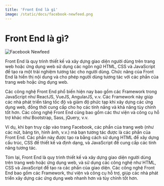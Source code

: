 ```yaml
---
title: 'Front End là gì'
image: /static/docs/facebook-newfeed.png
---
```


# Front End là gì?

![Facebook Newfeed](/static/docs/facebook-newfeed.png)

Front End là quy trình thiết kế và xây dựng giao diện người dùng trên trang web hoặc ứng dụng web sử dụng các ngôn ngữ HTML, CSS và JavaScript để tạo ra một trải nghiệm tương tác cho người dùng. Chức năng của Front End là hiển thị nội dung và cho phép người dùng tương tác với các phần của trang web hoặc ứng dụng web.

Các công nghệ Front End phổ biến hiện nay bao gồm các Framework trong JavaScript như ReactJS, VueJS, AngularJS, v.v. Các Framework này giúp các nhà phát triển tăng tốc độ và giảm độ phức tạp khi xây dựng các ứng dụng web, đồng thời cung cấp cho họ các tính năng và khả năng tùy chỉnh tốt hơn. Các công nghệ Front End cũng bao gồm các thư viện và công cụ hỗ trợ khác như Bootstrap, Sass, jQuery, v.v.

Ví dụ, khi bạn truy cập vào trang Facebook, các phần của trang web (như các nút, bảng tin, hình ảnh, v.v.) mà bạn tương tác được là các phần của Front End. Các phần này được tạo ra bằng cách sử dụng HTML để xây dựng cấu trúc, CSS để thiết kế và định dạng, và JavaScript để cung cấp các tính năng tương tác.

Tóm lại, Front End là quy trình thiết kế và xây dựng giao diện người dùng trên trang web hoặc ứng dụng web, và sử dụng các công nghệ như HTML, CSS và JavaScript để tạo ra các phần của giao diện. Các công nghệ Front End bao gồm các Framework, thư viện và công cụ hỗ trợ, giúp các nhà phát triển xây dựng các ứng dụng web nhanh hơn và tùy chỉnh tốt hơn.
